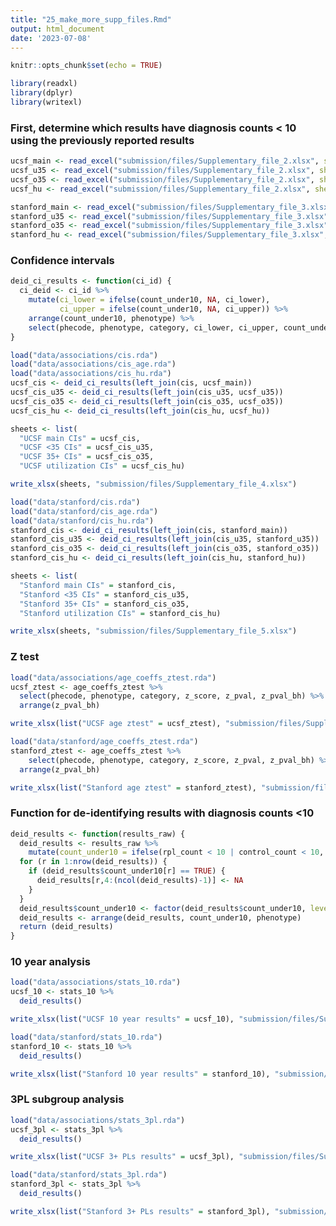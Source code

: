 ```yaml
---
title: "25_make_more_supp_files.Rmd"
output: html_document
date: '2023-07-08'
---
```


```r

knitr::opts_chunk$set(echo = TRUE)

library(readxl)
library(dplyr)
library(writexl)

```

### First, determine which results have diagnosis counts < 10 using the previously reported results

```r

ucsf_main <- read_excel("submission/files/Supplementary_file_2.xlsx", sheet = 1)
ucsf_u35 <- read_excel("submission/files/Supplementary_file_2.xlsx", sheet = 2)
ucsf_o35 <- read_excel("submission/files/Supplementary_file_2.xlsx", sheet = 3)
ucsf_hu <- read_excel("submission/files/Supplementary_file_2.xlsx", sheet = 4)

stanford_main <- read_excel("submission/files/Supplementary_file_3.xlsx", sheet = 1)
stanford_u35 <- read_excel("submission/files/Supplementary_file_3.xlsx", sheet = 2)
stanford_o35 <- read_excel("submission/files/Supplementary_file_3.xlsx", sheet = 3)
stanford_hu <- read_excel("submission/files/Supplementary_file_3.xlsx", sheet = 4)

```

### Confidence intervals

```r

deid_ci_results <- function(ci_id) {
  ci_deid <- ci_id %>%
    mutate(ci_lower = ifelse(count_under10, NA, ci_lower),
           ci_upper = ifelse(count_under10, NA, ci_upper)) %>%
    arrange(count_under10, phenotype) %>%
    select(phecode, phenotype, category, ci_lower, ci_upper, count_under10)
}

load("data/associations/cis.rda")
load("data/associations/cis_age.rda")
load("data/associations/cis_hu.rda")
ucsf_cis <- deid_ci_results(left_join(cis, ucsf_main))
ucsf_cis_u35 <- deid_ci_results(left_join(cis_u35, ucsf_u35))
ucsf_cis_o35 <- deid_ci_results(left_join(cis_o35, ucsf_o35))
ucsf_cis_hu <- deid_ci_results(left_join(cis_hu, ucsf_hu))

sheets <- list(
  "UCSF main CIs" = ucsf_cis,
  "UCSF <35 CIs" = ucsf_cis_u35,
  "UCSF 35+ CIs" = ucsf_cis_o35,
  "UCSF utilization CIs" = ucsf_cis_hu)

write_xlsx(sheets, "submission/files/Supplementary_file_4.xlsx")

load("data/stanford/cis.rda")
load("data/stanford/cis_age.rda")
load("data/stanford/cis_hu.rda")
stanford_cis <- deid_ci_results(left_join(cis, stanford_main))
stanford_cis_u35 <- deid_ci_results(left_join(cis_u35, stanford_u35))
stanford_cis_o35 <- deid_ci_results(left_join(cis_o35, stanford_o35))
stanford_cis_hu <- deid_ci_results(left_join(cis_hu, stanford_hu))

sheets <- list(
  "Stanford main CIs" = stanford_cis,
  "Stanford <35 CIs" = stanford_cis_u35,
  "Stanford 35+ CIs" = stanford_cis_o35,
  "Stanford utilization CIs" = stanford_cis_hu)

write_xlsx(sheets, "submission/files/Supplementary_file_5.xlsx")

```

### Z test

```r

load("data/associations/age_coeffs_ztest.rda")
ucsf_ztest <- age_coeffs_ztest %>%
  select(phecode, phenotype, category, z_score, z_pval, z_pval_bh) %>%
  arrange(z_pval_bh)

write_xlsx(list("UCSF age ztest" = ucsf_ztest), "submission/files/Supplementary_file_6.xlsx")

load("data/stanford/age_coeffs_ztest.rda")
stanford_ztest <- age_coeffs_ztest %>%
    select(phecode, phenotype, category, z_score, z_pval, z_pval_bh) %>%
  arrange(z_pval_bh)

write_xlsx(list("Stanford age ztest" = stanford_ztest), "submission/files/Supplementary_file_7.xlsx")

```

### Function for de-identifying results with diagnosis counts <10

```r

deid_results <- function(results_raw) {
  deid_results <- results_raw %>%
    mutate(count_under10 = ifelse(rpl_count < 10 | control_count < 10, TRUE, FALSE))
  for (r in 1:nrow(deid_results)) {
    if (deid_results$count_under10[r] == TRUE) {
      deid_results[r,4:(ncol(deid_results)-1)] <- NA
    }
  }
  deid_results$count_under10 <- factor(deid_results$count_under10, levels = c(FALSE,TRUE))
  deid_results <- arrange(deid_results, count_under10, phenotype)
  return (deid_results)
}

```

### 10 year analysis

```r

load("data/associations/stats_10.rda")
ucsf_10 <- stats_10 %>%
  deid_results()

write_xlsx(list("UCSF 10 year results" = ucsf_10), "submission/files/Supplementary_file_8.xlsx")

load("data/stanford/stats_10.rda")
stanford_10 <- stats_10 %>%
  deid_results()

write_xlsx(list("Stanford 10 year results" = stanford_10), "submission/files/Supplementary_file_9.xlsx")

```

### 3PL subgroup analysis

```r

load("data/associations/stats_3pl.rda")
ucsf_3pl <- stats_3pl %>%
  deid_results()

write_xlsx(list("UCSF 3+ PLs results" = ucsf_3pl), "submission/files/Supplementary_file_10.xlsx")

load("data/stanford/stats_3pl.rda")
stanford_3pl <- stats_3pl %>%
  deid_results()

write_xlsx(list("Stanford 3+ PLs results" = stanford_3pl), "submission/files/Supplementary_file_11.xlsx")

```

